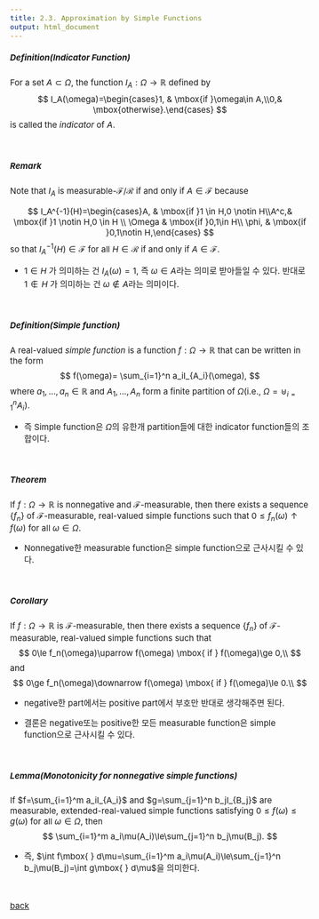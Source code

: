 ---
title: 2.3. Approximation by Simple Functions
output: html_document
---


<style type="text/css">

body, td {
   font-size: 15px;
}
pre {
  font-size: 15px
}
</style>


##### Definition(Indicator Function)
For a set $A\subset\Omega$, the function $I_A:\Omega\rightarrow\mathbb{R}$ defined by
$$
I_A(\omega)=\begin{cases}1, & \mbox{if }\omega\in A,\\0,& \mbox{otherwise}.\end{cases}
$$
is called the *indicator* of $A$.

&nbsp;&nbsp;

##### Remark
Note that $I_A$ is measurable-$\mathcal{F}/\mathcal{R}$ if and only if $A\in \mathcal{F}$ because

$$
I_A^{-1}(H)=\begin{cases}A, & \mbox{if }1 \in H,0 \notin H\\A^c,& \mbox{if }1 \notin H,0 \in H \\ \Omega & \mbox{if }0,1\in H\\ \phi, & \mbox{if }0,1\notin H,\end{cases}
$$
so that $I_A^{-1}(H)\in \mathcal{F}$ for all $H\in \mathcal{R}$ if and only if $A\in \mathcal{F}$.


   *  $1\in H$ 가 의미하는 건 $I_A(\omega)=1$, 즉 $\omega\in A$라는 의미로 받아들일 수 있다. 반대로 $1\notin H$ 가 의미하는 건 $\omega\notin A$라는 의미이다.


&nbsp;&nbsp;

##### Definition(Simple function)
A real-valued *simple function* is a function $f:\Omega\rightarrow\mathbb{R}$ that can be written in the form
$$
f(\omega)= \sum_{i=1}^n a_iI_{A_i}(\omega),
$$
where $a_1,\ldots,a_n\in \mathbb{R}$ and $A_1,\ldots,A_n$ form a finite partition of $\Omega$(i.e., $\Omega=\uplus_{i=1}^nA_i)$.

   * 즉 Simple function은 $\Omega$의 유한개 partition들에 대한 indicator function들의 조합이다.
   
&nbsp;&nbsp;

##### Theorem
If $f:\Omega\rightarrow \mathbb{R}$ is nonnegative and $\mathcal{F}$-measurable, then there exists a sequence $\{f_n\}$ of $\mathcal{F}$-measurable, real-valued simple functions such that $0\le f_n(\omega)\uparrow f(\omega)$ for all $\omega\in \Omega$.

   * Nonnegative한 measurable function은 simple function으로 근사시킬 수 있다. 



&nbsp;&nbsp;

##### Corollary
If $f:\Omega \rightarrow \mathbb{R}$ is $\mathcal{F}$-measurable, then there exists a sequence $\{f_n\}$ of $\mathcal{F}$-measurable, real-valued simple functions such that
$$
0\le f_n(\omega)\uparrow f(\omega) \mbox{ if } f(\omega)\ge 0,\\
$$
and
$$
0\ge f_n(\omega)\downarrow f(\omega) \mbox{ if } f(\omega)\le 0.\\
$$

   * negative한 part에서는 positive part에서 부호만 반대로 생각해주면 된다. 
   
   * 결론은 negative또는 positive한 모든 measurable function은 simple function으로 근사시킬 수 있다. 

&nbsp;&nbsp;

##### Lemma(Monotonicity for nonnegative simple functions)
If $f=\sum_{i=1}^m a_iI_{A_i}$ and $g=\sum_{j=1}^n b_jI_{B_j}$ are measurable, extended-real-valued simple functions satisfying $0\le f(\omega) \le g(\omega)$ for all $\omega\in \Omega$, then
$$
\sum_{i=1}^m a_i\mu(A_i)\le\sum_{j=1}^n b_j\mu(B_j).
$$ 

   * 즉, $\int f\mbox{ } d\mu=\sum_{i=1}^m a_i\mu(A_i)\le\sum_{j=1}^n b_j\mu(B_j)=\int g\mbox{ } d\mu$을 의미한다.

&nbsp;&nbsp;




[back](../prob1.html)

